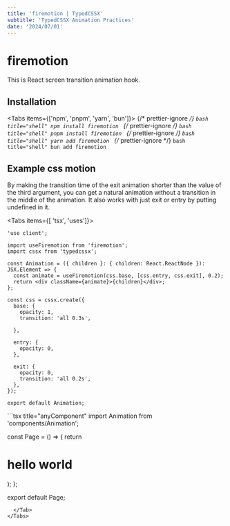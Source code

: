 ```yaml
---
title: 'firemotion | TypedCSSX'
subtitle: 'TypedCSSX Animation Practices'
date: '2024/07/01'
---
```


<TocBot />

# firemotion

This is React screen transition animation hook.

## Installation

<Tabs items={['npm', 'pnpm', 'yarn', 'bun']}>
  {/* prettier-ignore */}
  <Tab>
    ```bash title="shell"
    npm install firemotion
    ```
  </Tab>
  {/* prettier-ignore */}
  <Tab>
    ```bash title="shell"
    pnpm install firemotion
    ```
  </Tab>
  {/* prettier-ignore */}
  <Tab>
    ```bash title="shell"
    yarn add firemotion
    ```
  </Tab>
  {/* prettier-ignore */}
  <Tab>
    ```bash title="shell"
    bun add firemotion
    ```
  </Tab>
</Tabs>

## Example css motion

By making the transition time of the exit animation shorter than the value of the third argument, you can get a natural animation without a transition in the middle of the animation.
It also works with just exit or entry by putting undefined in it.

<Tabs items={[ 'tsx', 'uses']}>
  <Tab>
```tsx title="Animation.tsx"
'use client';

import useFiremotion from 'firemotion';
import cssx from 'typedcssx';

const Animation = ({ children }: { children: React.ReactNode }): JSX.Element => {
  const animate = useFiremotion(css.base, [css.entry, css.exit], 0.2);
  return <div className={animate}>{children}</div>;
};

const css = cssx.create({
  base: {
    opacity: 1,
    transition: 'all 0.3s',
    
  },

  entry: {
    opacity: 0,
  },

  exit: {
    opacity: 0,
    transition: 'all 0.2s',
  },
});

export default Animation;
```
  </Tab>
  <Tab>
```tsx title="anyComponent"
import Animation from 'components/Animation';

const Page = () => {
  return
    <Animation>
      <h1>hello world</h1>
    </Animation>
  );
};

export default Page;
```  
  </Tab>
</Tabs>


